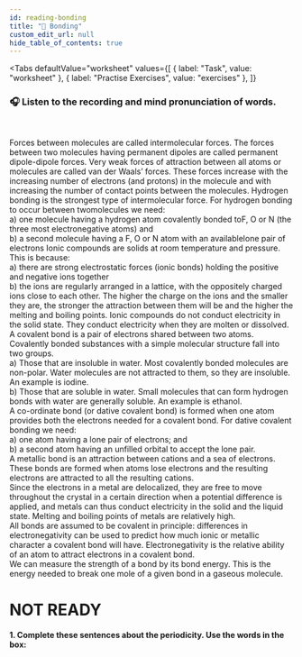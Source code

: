 ```yaml
---
id: reading-bonding
title: "📝 Bonding"
custom_edit_url: null
hide_table_of_contents: true
---
```



<Tabs
  defaultValue="worksheet"
  values={[
    { label: "Task", value: "worksheet" },
    { label: "Practise Exercises", value: "exercises" },
  ]}
>
<TabItem value="worksheet">

### 🎧️ Listen to the recording and mind pronunciation of words.

<ReactPlayer
  url="/media/504.154e706c.mp3"
  width="100ww"
  height="40px"
  controls={true}
/>

<br />

Forces between molecules are called intermolecular forces. The forces between two molecules having permanent dipoles are called permanent dipole-dipole forces. Very weak forces of attraction between all atoms or molecules are called van der Waals’ forces. These forces increase with the increasing number of electrons (and protons) in the molecule and with increasing the number of contact points between the molecules. Hydrogen bonding is the strongest type of intermolecular force. For hydrogen bonding to occur between twomolecules we need:<br/>
a) one molecule having a hydrogen atom covalently bonded toF, O or N (the three most electronegative atoms) and<br/>
b) a second molecule having a F, O or N atom with an availablelone pair of electrons Ionic compounds are solids at room temperature and pressure. <br/>
This is because:<br/>
a) there are strong electrostatic forces (ionic bonds) holding the positive and negative ions together<br/>
b) the ions are regularly arranged in a lattice, with the oppositely charged ions close to each other. The higher the charge on the ions and the smaller they are, the stronger the attraction between them will be and the higher the melting and boiling points. Ionic compounds do not conduct electricity in the solid state. They conduct electricity when they are molten or dissolved.<br/>
A covalent bond is a pair of electrons shared between two atoms. Covalently bonded substances with a simple molecular structure fall into two groups.<br/>
a) Those that are insoluble in water. Most covalently bonded molecules are non-polar. Water molecules are not attracted to them, so they are insoluble. An example is iodine.<br/>
b) Those that are soluble in water. Small molecules that can form hydrogen bonds with water are generally soluble. An example is ethanol.<br/>
A co-ordinate bond (or dative covalent bond) is formed when one atom provides both the electrons needed for a covalent bond. For dative covalent bonding we need:<br/>
a) one atom having a lone pair of electrons; and<br/>
b) a second atom having an unfilled orbital to accept the lone pair. <br/>
A metallic bond is an attraction between cations and a sea of electrons. These bonds are formed when atoms lose electrons and the resulting electrons are attracted to all the resulting cations. <br/>
Since the electrons in a metal are delocalized, they are free to move throughout the crystal in a certain direction when a potential difference is applied, and metals can thus conduct electricity in the solid and the liquid state. Melting and boiling points of metals are relatively high.<br/>
All bonds are assumed to be covalent in principle: differences in electronegativity can be used to predict how much ionic or metallic character a covalent bond will have. Electronegativity is the relative ability of an atom to attract electrons in a covalent bond.<br/>
We can measure the strength of a bond by its bond energy. This is the energy needed to break one mole of a given bond in a gaseous molecule.<br/>

</TabItem>

<TabItem value="exercises">

# NOT READY

#### 1. Complete these sentences about the periodicity. Use the words in the box:

</TabItem>
</Tabs>
